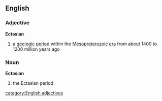 ==English==
===Adjective===
{{wikipedia}}
'''Ectasian'''
#{{geology}} a [[geologic]] [[period]] within the [[Mesoproterozoic]] [[era]] from about 1400 to 1200 million years ago

===Noun===
'''Ectasian'''
#{{geology}} the Ectasian period
[[category:English adjectives]]